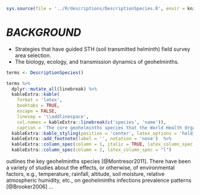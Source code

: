 ```r
sys.source(file = '../R/descriptions/DescriptionSpecies.R', envir = knitr::knit_global())
```

# *BACKGROUND* \label{chapter:background}

\textcolor{duskyblue}{The background reading/research notes about}

* Strategies that have guided STH (soil transmitted helminth) field survey area selection.
* The biology, ecology, and transmission dynamics of geohelminths.

```r
terms <- DescriptionSpecies()

terms %>%
  dplyr::mutate_all(linebreak) %>%
  kableExtra::kable(
    format = 'latex',
    booktabs = TRUE,
    escape = FALSE,
    linesep = '\\addlinespace',
    col.names = kableExtra::linebreak(c('species', 'name')),
    caption = 'The core geohelminths species that the World Health Organization focuses on.') %>%
  kableExtra::kable_styling(position = 'center', latex_options = 'hold_position', font_size = 7, full_width = FALSE) %>%
  kableExtra::add_footnote(label = '', notation = 'none')  %>%
  kableExtra::column_spec(column = 1, italic = TRUE, latex_column_spec = "p{0.18\\\\linewidth}l") %>%
  kableExtra::column_spec(column = 2, latex_column_spec = "l")
```


\cref{tab:T0001} outlines the key geohelminths species [@Montresor2011].  There have been a variety of studies about the effects, or otherwise, of environmental factors, e.g., temperature, rainfall, altitude, soil moisture, relative atmospheric humidity, etc., on geohelminths infections prevalence patterns [@Brooker2006] ...
